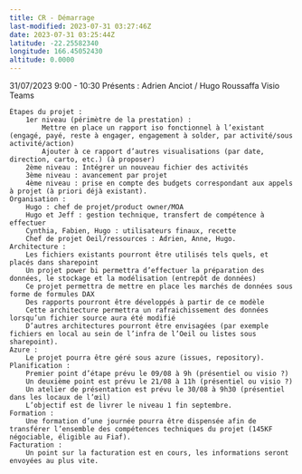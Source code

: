 ```yaml
---
title: CR - Démarrage
last-modified: 2023-07-31 03:27:46Z
date: 2023-07-31 03:25:44Z
latitude: -22.25582340
longitude: 166.45052430
altitude: 0.0000
---
```


31/07/2023 9:00 -  10:30
Présents : Adrien Anciot / Hugo Roussaffa
Visio Teams


    Étapes du projet :
        1er niveau (périmètre de la prestation) :
            Mettre en place un rapport iso fonctionnel à l’existant (engagé, payé, reste à engager, engagement à solder, par activité/sous activité/action)
            Ajouter à ce rapport d’autres visualisations (par date, direction, carto, etc.) (à proposer)
        2ème niveau : Intégrer un nouveau fichier des activités
        3ème niveau : avancement par projet
        4ème niveau : prise en compte des budgets correspondant aux appels à projet (à priori déjà existant).
    Organisation :
        Hugo : chef de projet/product owner/MOA
        Hugo et Jeff : gestion technique, transfert de compétence à effectuer
        Cynthia, Fabien, Hugo : utilisateurs finaux, recette
        Chef de projet Oeil/ressources : Adrien, Anne, Hugo. 
    Architecture :
        Les fichiers existants pourront être utilisés tels quels, et placés dans sharepoint
        Un projet power bi permettra d’effectuer la préparation des données, le stockage et la modélisation (entrepôt de données)
        Ce projet permettra de mettre en place les marchés de données sous forme de formules DAX
        Des rapports pourront être développés à partir de ce modèle
        Cette architecture permettra un rafraichissement des données lorsqu’un fichier source aura été modifié
        D’autres architectures pourront être envisagées (par exemple fichiers en local au sein de l’infra de l’Oeil ou listes sous sharepoint).
    Azure :
        Le projet pourra être géré sous azure (issues, repository). 
    Planification :
        Premier point d’étape prévu le 09/08 à 9h (présentiel ou visio ?)
        Un deuxième point est prévu le 21/08 à 11h (présentiel ou visio ?)
        Un atelier de présentation est prévu le 30/08 à 9h30 (présentiel dans les locaux de l’œil)
        L’objectif est de livrer le niveau 1 fin septembre. 
    Formation :
        Une formation d’une journée pourra être dispensée afin de transférer l’ensemble des compétences techniques du projet (145KF négociable, éligible au Fiaf). 
    Facturation :
        Un point sur la facturation est en cours, les informations seront envoyées au plus vite. 